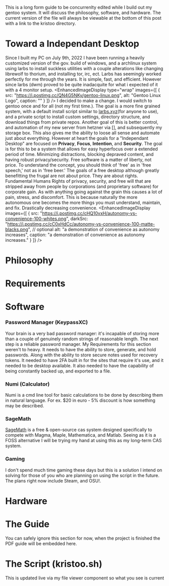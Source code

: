 
<TryHackMe />


<Box>This is a long form guide to be concurrenlty edited while I build out my gentoo system. It will discuss the philosophy, software, and hardware. The current version of 
the file will always be viewable at the bottom of this post with a link to the kristoo directory.</Box>

# Toward a Independant Desktop 
<Dropcap type="william-morris-gothic">S</Dropcap>ince I built my PC on July 9th, 2022 I have been running a heavily customized version of the gov. build of windows, and a archlinux system using larbs to install suckless utilities with 
a couple alterations like changing librewolf to thorium, and installing tor, irc, ect. Larbs has seemingly worked perfectly for me through the years. It is simple, fast, and efficient. 
However since larbs (dwm) proved to be quite inadacquite for what i expected of it with a 4 monitor setup. 
<EnhancedImageDisplay
  type="wrap"
  images={[
    {
      src: "https://i.postimg.cc/QN4G5NKy/gentoo-linux.png",
      alt: "Gentoo Linux Logo",
      caption: ""
    }
  ]}
/>
I decided to make a change. I would switch to gentoo once and for all (not my first time.). 
The goal is a more fine grained system, with a default install script similar to [larbs.xyz](https://larbs.xyz/)(for anyone to use), and a private script to install custom settings, directory structure, and download things 
from private repos. Another goal of this is better control, and automation of my new server from hetzner via [], and subsequently my storage box. This also gives me the ability to loose all sense and automate just about everything. 
However at heart the goals for a "Independant Desktop" are focused on **Privacy**, **Focus**, **Intention**, and **Security**. The goal is for this to be a system that allows for easy hyperfocus over a extended period of time. Minimizing 
distractions, blocking depraved content, and having robust privacy/security. 
<Quote author="Richard Stallman">Free software is a matter of liberty, not price. To understand the concept, you should think of 'free' as in 'free speech,' not as in 'free beer.'</Quote> 
The goals of a free desktop although greatly benefitting the frugal are not about price. They are about rights. Fundamental Humans Rights of privacy, security, and free will that are stripped away from people by corporations (and proprietary software) for corporate gain. 
As with anything going against the grain this causes a lot of pain, stress, and discomfort. This is because naturally the more autonomous one becomes the more things you must understand, maintain, and fix. Drastically decreasing convenience.
<EnhancedImageDisplay
  images={[
    {
      src: "https://i.postimg.cc/cHQ10vxH/autonomy-vs-convenience-100-whites.png",
      darkSrc: "https://i.postimg.cc/cC0xHdCc/autonomy-vs-convenience-100-matte-blacks.png", // optional
      alt: "a demonstration of convenience as autonomy increases",
      caption: "a demonstration of convenience as autonomy increases."
    }
  ]}
/>


# Philosophy 

# Requirements 

# Software 

### Password Manager (KeypassXC)  
<Quote author="Troy Hunt">Your brain is a very bad password manager: it's incapable of storing more than a couple of genuinely random strings of reasonable length.</Quote>
The next step is a reliable password manager. My Requirements for this section weren't to heavy. It needs to have the ability to store, generate, and hold passwords. Along with the ability to store 
secure notes used for recovery tokens. It needed to have 2FA built in for the sites that require it's use, and it needed to be desktop available. It also needed to have the capability of being constantly backed up, and exported to a file. 

### Numi (Calculator) 
Numi is a cmd line tool for basic calculations to be done by describing them in natural language. For ex.
<Box>$20 in euro - 5% discount</Box> is how something may be described. 

### SageMath
[SageMath](https://www.sagemath.org/) is a free & open-source cas system designed specifically to compete with Magma, Maple, Mathematica, and Matlab. Seeing as it is a FOSS alternative I will be trying my hand at using this as my long-term CAS system. 

### Gaming 

I don't spend much time gaming these days but this is a solution I intend on solving for those of you who are planning on using the script in the future. The plans right now include Steam, and OSU!. 


# Hardware 

# The Guide 
<Box>You can safely ignore this section for now, when the project is finished the PDF guide will be embedded here.</Box>

# The Script (kristoo.sh)
<Box>This is updated live via my file viewer component so what you see is current</Box>